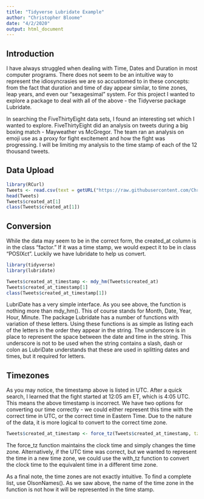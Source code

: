 ---
title: "Tidyverse Lubridate Example"
author: "Christopher Bloome"
date: "4/2/2020"
output: html_document
---


## Introduction

I have always struggled when dealing with Time, Dates and Duration in most computer programs. There does not seem to be an intuitive way to represent the idiosyncrasies we are so accustomed to in these concepts: from the fact that duration and time of day appear similar, to time zones, leap years, and even our "sexagesimal" system. For this project I wanted to explore a package to deal with all of the above - the Tidyverse package Lubridate.

In searching the FiveThirtyEight data sets, I found an interesting set which I wanted to explore. FiveThirtyEight did an analysis on tweets during a big boxing match - Mayweather vs McGregor. The team ran an analysis on emoji use as a proxy for fight excitement and how the fight was progressing. I will be limiting my analysis to the time stamp of each of the 12 thousand tweets. 

## Data Upload

``` {r} 
library(RCurl)
Tweets <- read.csv(text = getURL("https://raw.githubusercontent.com/ChristopherBloome/607/master/Boxing.Tweets.csv"))
head(Tweets)
Tweets$created_at[1]
class(Tweets$created_at[1])
```
## Conversion

While the data may seem to be in the correct form, the created_at column is in the class "factor." If it was a time stamp, we would expect it to be in class "POSIXct". Luckily we have lubridate to help us convert. 


```{r}
library(tidyverse)
library(lubridate)

Tweets$created_at_timestamp <- mdy_hm(Tweets$created_at)
Tweets$created_at_timestamp[1]
class(Tweets$created_at_timestamp[1])

```
LubriDate has a very simple interface. As you see above, the function is nothing more than mdy_hm(). This of course stands for Month, Date, Year, Hour, Minute. The package Lubridate has a number of functions with variation of these letters. Using these functions is as simple as listing each of the letters in the order they appear in the string. The underscore is in place to represent the space between the date and time in the string. This underscore is not to be used when the string contains a slash, dash or colon as LubriDate understands that these are used in splitting dates and times, but it  required for letters. 

## Timezones 

As you may notice, the timestamp above is listed in UTC. After a quick search, I learned that the fight started at 12:05 am ET, which is 4:05 UTC. This means the above timestamp is incorrect. We have two options for converting our time correctly - we could either represent this time with the correct time in UTC, or the correct time in Eastern Time. Due to the nature of the data, it is more logical to convert to the correct time zone. 

```{r}

Tweets$created_at_timestamp <- force_tz(Tweets$created_at_timestamp, tzone = "America/New_York") 

```

The force_tz function maintains the clock time and simply changes the time zone. Alternatively, if the UTC time was correct, but we wanted to represent the time in a new time zone, we could use the with_tz function to convert the clock time to the equivalent time in a different time zone. 

As a final note, the time zones are not exactly intuitive. To find a complete list, use OlsonNames(). As we saw above, the name of the time zone in the function is not how it will be represented in the time stamp. 